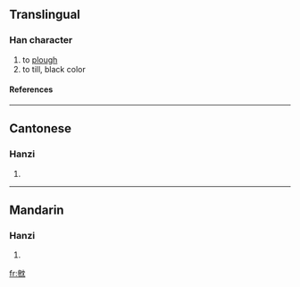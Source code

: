 ==Translingual==
===Han character===
{{Han char|rn=14|rad=冖|as=13|sn=15|four=|canj=戈竹中月山 (IHLBU)}}
# to [[plough]]
# to till, black color
====References====
{{Han ref|kx=0131.080|hdz=10389.160|uh=34C4|ud=13508}}

----
==Cantonese==
===Hanzi===
{{yue-hanzi|jyut=|y=jaam3, saam2}}
# {{defn|Cantonese}}

----
==Mandarin==
===Hanzi===
{{cmn-hanzi|pin=[[zhèn]] (zhen4)|wg=chen<sup>4</sup>}}
# {{defn|Mandarin}}

[[fr:㓄]]
